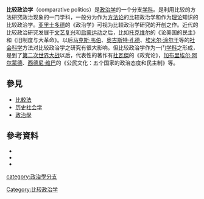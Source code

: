 {{No footnotes|time=2022-02-21T10:50:11+00:00}}
'''比较政治学'''（comparative politics）是[[政治学|政治学]]的一个分支[[学科|学科]]。是利用比较的方法研究政治现象的一门学科，一般分为作为[[方法论|方法论]]的比较政治学和作为[[理论|理论]]知识的比较政治学。[[亚里士多德|亚里士多德]]的《政治学》可视为比较政治学研究的开创之作。近代的比较政治研究发展于[[文艺复兴|文艺复兴]]和[[启蒙运动|启蒙运动]]之后，比如[[托克维尔|托克维尔]]的《论美国的民主》和《旧制度与大革命》。以后[[马克斯·韦伯|马克斯·韦伯]]、[[奥古斯特·孔德|奥古斯特·孔德]]、[[埃米尔·涂尔干|埃米尔·涂尔干]]等的[[社会科学|社会科学]]方法对比较政治学之研究有很大影响。但比较政治学作为一门[[学科|学科]]之形成，是到了[[第二次世界大战|第二次世界大战]]以后，代表性的著作有[[杜瓦傑|杜瓦傑]]的《政党论》，[[加布里埃尔·阿尔蒙德|加布里埃尔·阿尔蒙德]]、[[西德尼·维巴|西德尼·维巴]]的《公民文化：五个国家的政治态度和民主制》等。

== 參見 ==

* [[比較法|比較法]]
* [[历史社会学|历史社会学]]
* [[政治學|政治學]]

==參考資料==
* {{cite book |author1=张小劲 |author2=景跃进 |title=《比较政治学导论》（第二版） |publisher=中国人民大学出版社 |year=2008 }}
* {{cite book |author1=加布里埃尔·A.阿尔蒙德 |author2=小G.宾厄姆·鲍威尔等 |title=《比较政治学：体系、过程和政策》 |publisher=东方出版社 |year=2007 }}
* {{cite book |author1=罗德·黑格 |author2=马丁·哈罗普 |title=《比较政府与政治导论》 |publisher=中国人民大学出版社 |year=2007 }}

{{Authority control}}
[[category:政治學分支|category:政治學分支]]
[[Category:比较政治学|Category:比较政治学]]